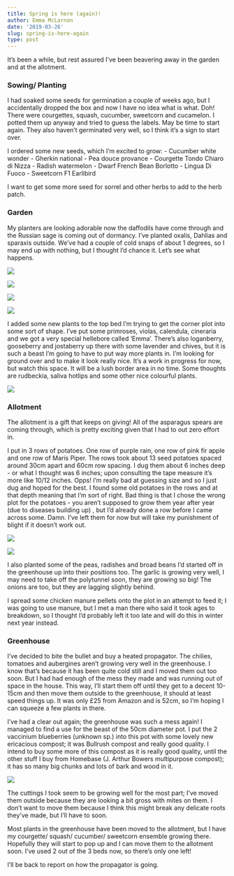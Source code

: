 ```yaml
---
title: Spring is here (again)!
author: Emma McLarnon
date: '2019-03-26'
slug: spring-is-here-again
type: post
---
```

It's been a while, but rest assured I've been beavering away in the garden and at the allotment.

### Sowing/ Planting
I had soaked some seeds for germination a couple of weeks ago, but I accidentally dropped the box and now I have no idea what is what. Doh! There were courgettes, squash, cucumber, sweetcorn and cucamelon. I potted them up anyway and tried to guess the labels. May be time to start again. They also haven't germinated very well, so I think it's a sign to start over.

I ordered some new seeds, which I'm excited to grow:
- Cucumber white wonder
- Gherkin national
- Pea douce provance
- Courgette Tondo Chiaro di Nizza
- Radish watermelon
- Dwarf French Bean Borlotto - Lingua Di Fuoco 
- Sweetcorn F1 Earlibird 

I want to get some more seed for sorrel and other herbs to add to the herb patch.

### Garden
My planters are looking adorable now the daffodils have come through and the Russian sage is coming out of dormancy. I've planted oxalis, Dahlias and sparaxis outside.  We've had a couple of cold snaps of about 1 degrees, so I may end up with nothing, but I thought I'd chance it.  Let's see what happens.


![](/images/sp_3.jpg)




![](/images/sp_4.jpg)






![](/images/sp_5.jpg)





![](/images/sp_6.jpg)




I added some new plants to the top bed I'm trying to get the corner plot into some sort of shape. I've put some primroses, violas, calendula, cineraria and we got a very special hellebore called 'Emma'. There's also loganberry, gooseberry and jostaberry up there with some lavender and chives, but it is such a beast I'm going to have to put way more plants in. I'm looking for ground over and to make it look really nice. It's a work in progress for now, but watch this space. It will be a lush border area in no time. Some thoughts are rudbeckia, saliva hotlips and some other nice colourful plants. 



![](/images/sp_8.jpg)





### Allotment

The allotment is a gift that keeps on giving! All of the asparagus spears are coming through, which is pretty exciting given that I had to out zero effort in. 

I put in 3 rows of potatoes. One row of purple rain, one row of pink fir apple and one row of Maris Piper. The rows took about 13 seed potatoes spaced around 30cm apart and 60cm row spacing. I dug them about 6 inches deep - or what I thought was 6 inches; upon consulting the tape measure it's more like 10/12 inches. Opps! I'm really bad at guessing size and so I just dug and hoped for the best. I found some old potatoes in the rows and at that depth meaning that I'm sort of right. Bad thing is that I chose the wrong plot for the potatoes - you aren't supposed to grow them year after year (due to diseases building up) , but I'd already done a row before I came across some. Damn. I've left them for now but will take my punishment of blight if it doesn't work out. 



![](/images/sp_1.jpg)






![](/images/sp_2.jpg)


I also planted some of the peas, radishes and broad beans I'd  started off in the greenhouse up into their positions too.  The garlic is growing very well, I may need to take off the polytunnel soon, they are growing so big!  The onions are too, but they are lagging slightly behind.  

I spread some chicken manure pellets onto the plot in an attempt to feed it; I was going to use manure, but I met a man there who said it took ages to breakdown, so I thought I'd probably left it too late and will do this in winter next year instead. 

### Greenhouse

I've decided to bite the bullet and buy a heated propagator.  The chilies, tomatoes and aubergines aren't growing very well in the greenhouse.  I know that's because it has been quite cold still and I moved them out too soon.  But I had had enough of the mess they made and was running out of space in the house.  This way, I'll start them off until they get to a decent 10-15cm and then move them outside to the greenhouse, it should at least speed things up.  It was only £25 from Amazon and is 52cm, so I'm hoping I can squeeze a few plants in there.  

I've had a clear out again; the greenhouse was such a mess again!  I managed to find a use for the beast of the 50cm diameter pot.  I put the 2 vaccinium blueberries (unknown sp.) into this pot with some lovely new ericacious compost; it was Bullrush compost and really good quality.  I intend to buy some more of this compost as it is really good quality, until the other stuff I buy from Homebase (J. Arthur Bowers multipurpose compost); it has so many big chunks and lots of bark and wood in it. 





![](/images/sp_11.jpg)








The cuttings I took seem to be growing well for the most part; I've moved them outside because they are looking a bit gross with mites on them.  I don't want to move them because I think this might break any delicate roots they've made, but I'll have to soon. 

Most plants in the greenhouse have been moved to the allotment, but I have my courgette/ squash/ cucumber/ sweetcorn ensemble growing there.  Hopefully they will start to pop up and I can move them to the allotment soon.  I've used 2 out of the 3 beds now, so there's only one left!  

I'll be back to report on how the propagator is going. 

